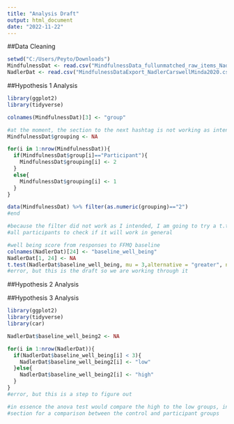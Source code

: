 ```yaml
---
title: "Analysis Draft"
output: html_document
date: "2022-11-22"
---
```


##Data Cleaning

```r
setwd("C:/Users/Peyto/Downloads")
MindfulnessDat <- read.csv("MindfulnessData_fullunmatched_raw_items_NadlerCarswellMinda.csv")
NadlerDat <- read.csv("MindfulnessDataExport_NadlerCarswellMinda2020.csv")
```

##Hypothesis 1 Analysis

```r
library(ggplot2)
library(tidyverse)

colnames(MindfulnessDat)[3] <- "group"

#at the moment, the section to the next hashtag is not working as intended
MindfulnessDat$grouping <- NA

for(i in 1:nrow(MindfulnessDat)){
  if(MindfulnessDat$group[i]=="Participant"){
    MindfulnessDat$grouping[i] <- 2
  }
  else{
    MindfulnessDat$grouping[i] <- 1
  }
}

data(MindfulnessDat) %>% filter(as.numeric(grouping)=="2")
#end

#because the filter did not work as I intended, I am going to try a t.test with 
#all participants to check if it will work in general

#well being score from responses to FFMQ baseline
colnames(NadlerDat)[24] <- "baseline_well_being"
NadlerDat[1, 24] <- NA
t.test(NadlerDat$baseline_well_being, mu = 3,alternative = "greater", na.rm = TRUE)
#error, but this is the draft so we are working through it
```

##Hypothesis 2 Analysis


##Hypothesis 3 Analysis

```r
library(ggplot2)
library(tidyverse)
library(car)

NadlerDat$baseline_well_being2 <- NA

for(i in 1:nrow(NadlerDat)){
  if(NadlerDat$baseline_well_being[i] < 3){
    NadlerDat$baseline_well_being2[i] <- "low"
  }else{
    NadlerDat$baseline_well_being2[i] <- "high"
  }
}
#error, but this is a step to figure out

#in essence the anova test would compare the high to the low groups, in the after
#section for a comparison between the control and participant groups
```
